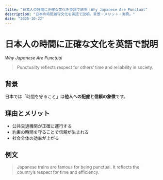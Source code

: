 ```yaml
---
title: "日本人の時間に正確な文化を英語で説明｜Why Japanese Are Punctual"
description: "日本の時間厳守文化を英語で説明。背景・メリット・実例。"
date: "2025-10-22"
---
```



<ArticleLayout title={frontmatter.title} description={frontmatter.description} date={frontmatter.date}>

# 日本人の時間に正確な文化を英語で説明  
*Why Japanese Are Punctual*

> Punctuality reflects respect for others’ time and reliability in society.

## 背景
日本では「時間を守ること」は**他人への配慮と信頼の象徴**です。

## 理由とメリット
- 公共交通機関が正確に運行する  
- 約束の時間を守ることで信頼が生まれる  
- 社会全体の効率が上がる  

## 例文
> Japanese trains are famous for being punctual. It reflects the country’s respect for time and efficiency.

</ArticleLayout>
